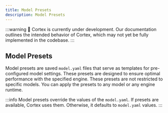 ```yaml
---
title: Model Presets
description: Model Presets
---
```


:::warning
🚧 Cortex is currently under development. Our documentation outlines the intended behavior of Cortex, which may not yet be fully implemented in the codebase.
:::

## Model Presets

Model presets are saved `model.yaml` files that serve as templates for pre-configured model settings. These presets are designed to ensure optimal performance with the specified engine.
These presets are not restricted to specific models. You can apply the presets to any model or any engine runtime.

:::info
Model presets override the values of the `model.yaml`. If presets are available, Cortex uses them. Otherwise, it defaults to `model.yaml` values.
:::